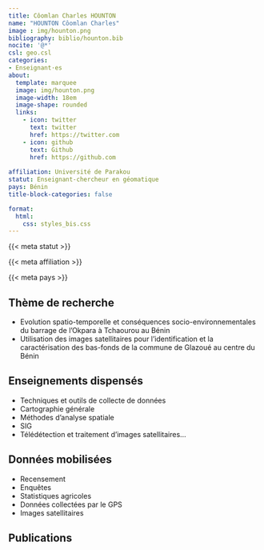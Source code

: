 ```yaml
---
title: Côomlan Charles HOUNTON
name: "HOUNTON Côomlan Charles"
image : img/hounton.png
bibliography: biblio/hounton.bib
nocite: '@*'
csl: geo.csl
categories: 
- Enseignant·es
about:
  template: marquee
  image: img/hounton.png
  image-width: 18em
  image-shape: rounded
  links:
    - icon: twitter
      text: twitter
      href: https://twitter.com
    - icon: github
      text: Github
      href: https://github.com
      
affiliation: Université de Parakou
statut: Enseignant-chercheur en géomatique
pays: Bénin
title-block-categories: false

format:
  html: 
    css: styles_bis.css
---
```


::: {#profil}
::: {#statut}
{{< meta statut >}}
:::

::: {#affiliation}
{{< meta affiliation >}}
:::

::: {#pays}
<i class="bi bi-globe2"></i> {{< meta pays >}}\
:::
:::

## <i class="bi bi-ui-checks-grid"></i> Thème de recherche

::: {#liste}
-   Evolution spatio-temporelle et conséquences socio-environnementales du barrage de l'Okpara à Tchaourou au Bénin
-   Utilisation des images satellitaires pour l'identification et la caractérisation des bas-fonds de la commune de Glazoué au centre du Bénin
:::

## <i class="bi bi-person-video3"></i> Enseignements dispensés

<div>

-   Techniques et outils de collecte de données
-   Cartographie générale
-   Méthodes d'analyse spatiale
-   SIG
-   Télédétection et traitement d'images satellitaires...

</div>

## <i class="bi bi-clipboard-data"></i> Données mobilisées

-   Recensement
-   Enquêtes
-   Statistiques agricoles
-   Données collectées par le GPS
-   Images satellitaires

## <i class="bi bi-file-earmark-text"></i> Publications

::: {#refs}
:::
